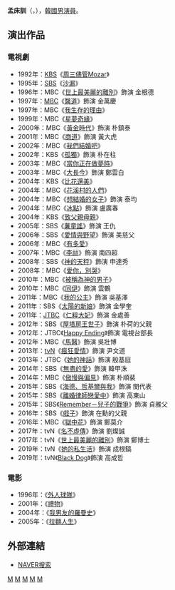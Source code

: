 {{Multiple issues|
{{Missing information|1=生平經歷|time=2019-12-31T11:04:35+00:00}}
{{Blpunsourced|time=2019-12-31T11:04:35+00:00}}
}}
{{藝人
|姓名 = 孟床訓
|類型 = 男演員
|圖片 = 
|圖片尺寸 = 
|圖片簡介 = 
|本名 =
|外文名 = 맹상훈
|外文 = ko
|羅馬拼音 = Maeng Sang Hoon
|英文名 =
|暱稱 =
|其他藝名 = 
|國籍 = {{KOR}}
|出生日期 = {{birth_date_and_age|1960|10|29}}
|出生地點 = {{KOR}}
|宗教信仰 = 
|語言 = [[韓語|韓語]]
|配偶 = 
|職業 = [[演員|演員]]
|教育程度 = [[京畿大學|京畿大學]]
|出道作 = 
|出道日期 = 1983年
|代表作 = 
|活躍年代 =
|唱片公司 = 
|經紀公司 = 
|相關團體 = 
|網站 = 
}}

'''孟床訓'''（{{lang-ko|'''맹상훈'''}}，{{bd|1960年|10月29日}}），[[韓國|韓國]][[男演員|男演員]]。

== 演出作品 ==
=== 電視劇 ===
*1992年：[[韓國放送公社|KBS]]《[[周三儘管Mozar|周三儘管Mozar]]》
*1995年：[[SBS_(韓國)|SBS]]《[[沙漏_(電視劇)|沙漏]]》
*1996年：MBC《[[世上最美麗的離別_(1996年電視劇)|世上最美麗的離別]]》飾演 金根德
*1997年：[[文化廣播_(韓國)|MBC]]《[[醫道|醫道]]》飾演 金萬慶
*1997年：MBC《[[我生存的理由|我生存的理由]]》
*1999年：MBC《[[星夢奇緣|星夢奇緣]]》
*2000年：MBC《[[黃金時代|黃金時代]]》飾演 朴鎮泰
*2001年：MBC《[[商道|商道]]》飾演 黃大虎
*2002年：MBC《[[我們結婚吧_(韓國電視劇)|我們結婚吧]]》
*2002年：KBS《[[孤獨_(電視劇)|孤獨]]》飾演 朴在柱
*2003年：MBC《[[當你正在做夢時|當你正在做夢時]]》
*2003年：MBC《[[大長今_(電視劇)|大長今]]》飾演 鄭雲白
*2004年：KBS《[[比花還美|比花還美]]》
*2004年：MBC《[[花溪村的人們|花溪村的人們]]》
*2004年：MBC《[[想結婚的女子|想結婚的女子]]》飾演 泰均
*2004年：MBC《[[冰點_(電視劇)|冰點]]》飾演 盧廣春
*2004年：KBS《[[致父親母親|致父親母親]]》
*2005年：SBS《[[薯童謠_(電視劇)|薯童謠]]》飾演 王仇
*2006年：SBS《[[愛情與野望#2006年|愛情與野望]]》飾演 美慈父
*2006年：MBC《[[有多愛|有多愛]]》
*2007年：MBC《[[李祘_(電視劇)|李祘]]》飾演 南四超
*2008年：SBS《[[神的天秤|神的天秤]]》飾演 申達秀
*2008年：MBC《[[愛你，別哭|愛你，別哭]]》
*2010年：MBC《[[被稱為神的男子|被稱為神的男子]]》
*2010年：MBC《[[同伊|同伊]]》飾演 雲鶴
*2011年：MBC《[[我的公主|我的公主]]》飾演 吳基澤
*2011年：SBS《[[太陽的新娘|太陽的新娘]]》飾演 金學奎
*2011年：[[JTBC|JTBC]]《[[仁粹大妃_(電視劇)|仁粹大妃]]》飾演 金處善
*2012年：SBS《[[屋塔房王世子|屋塔房王世子]]》飾演 朴荷的父親
*2012年：JTBC《[[Happy_Ending|Happy Ending]]》飾演 電視台部長
*2012年：MBC《[[馬醫|馬醫]]》飾演 吳壯博
*2013年：[[tvN|tvN]]《[[瘋狂愛情|瘋狂愛情]]》飾演 尹文道
*2013年：JTBC《[[她的神話|她的神話]]》飾演 殷基庭
*2014年：SBS《[[無盡的愛_(2014年電視劇)|無盡的愛]]》飾演 韓甲洙
*2014年：MBC《[[傲慢與偏見_(韓國電視劇)|傲慢與偏見]]》飾演 朴順裴
*2015年：SBS《[[海德、哲基爾與我|海德、哲基爾與我]]》飾演 閔代表
*2015年：SBS《[[離婚律師戀愛中|離婚律師戀愛中]]》飾演 高東山
*2015年：SBS《[[Remember－兒子的戰爭|Remember－兒子的戰爭]]》飾演 貞雅父
*2016年：SBS《[[戲子_(電視劇)|戲子]]》飾演 在勳的父親
*2016年：MBC《[[獄中花|獄中花]]》飾演 鄭莫介
*2017年：tvN《[[名不虛傳|名不虛傳]]》飾演 劉燦誠
*2017年：tvN《[[世上最美麗的離別_(2017年電視劇)|世上最美麗的離別]]》飾演 鄭博士
*2019年：tvN《[[她的私生活|她的私生活]]》飾演 成根鎬
*2019年：tvN《[[Black_Dog_(電視劇)|Black Dog]]》飾演 高成哲

=== 電影 ===
*1996年：《[[外人球隊|外人球隊]]》
*2001年：《[[禮物_(電影)|禮物]]》
*2004年：《[[我男友的羅曼史|我男友的羅曼史]]》
*2005年：《[[拉麵人生|拉麵人生]]》

== 外部連結 ==
*[http://search.naver.com/search.naver?sm=tab_hty.top&where=nexearch&ie=utf8&query=%EB%A7%B9%EC%83%81%ED%9B%88 NAVER搜索] {{Wayback|url=http://search.naver.com/search.naver?sm=tab_hty.top&where=nexearch&ie=utf8&query=%EB%A7%B9%EC%83%81%ED%9B%88 |date=20200418024743 }}{{ko}}

[[Category:韩國電視演員|M]]
[[Category:韩國電影演員|M]]
[[Category:京畿大學校友|M]]
[[Category:孟姓|M]]
[[Category:韓國男演員|M]]